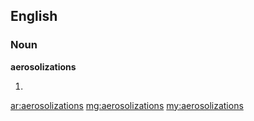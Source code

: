 ==English==
===Noun===
'''aerosolizations'''
#{{plural of|aerosolization}}

[[ar:aerosolizations]]
[[mg:aerosolizations]]
[[my:aerosolizations]]
